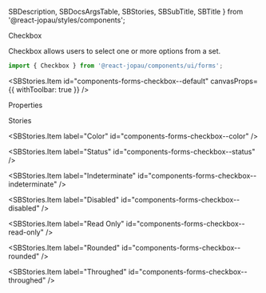   SBDescription,
  SBDocsArgsTable,
  SBStories,
  SBSubTitle,
  SBTitle
} from '@react-jopau/styles/components';

<SBTitle>Checkbox</SBTitle>

<SBDescription>Checkbox allows users to select one or more options from a set.</SBDescription>

```jsx dark
import { Checkbox } from '@react-jopau/components/ui/forms';
```

<SBStories.Item id="components-forms-checkbox--default" canvasProps={{ withToolbar: true }} />

<SBSubTitle>Properties</SBSubTitle>

<SBDocsArgsTable story="." noControls />

<SBSubTitle>Stories</SBSubTitle>

<SBStories>
<SBStories.Item label="Sizes" id="components-forms-checkbox--sizes" />

<SBStories.Item label="Color" id="components-forms-checkbox--color" />

<SBStories.Item label="Status" id="components-forms-checkbox--status" />

<SBStories.Item label="Indeterminate" id="components-forms-checkbox--indeterminate" />

<SBStories.Item label="Disabled" id="components-forms-checkbox--disabled" />

<SBStories.Item label="Read Only" id="components-forms-checkbox--read-only" />

<SBStories.Item label="Rounded" id="components-forms-checkbox--rounded" />

<SBStories.Item label="Throughed" id="components-forms-checkbox--throughed" />
</SBStories>
